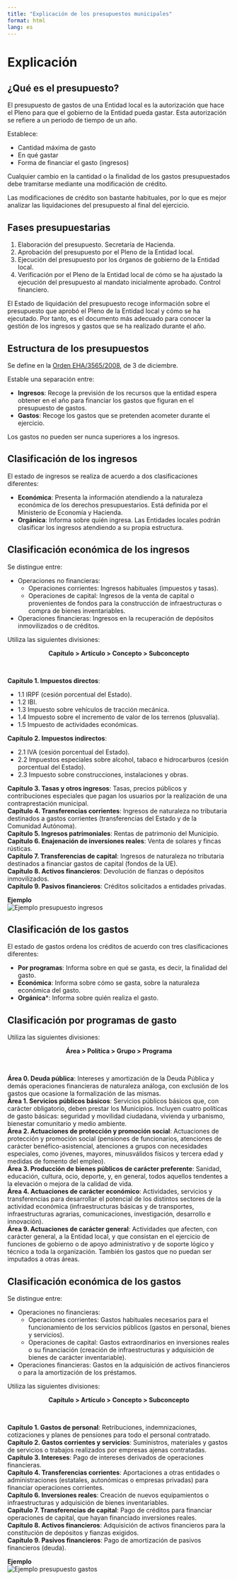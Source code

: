 ```yaml
--- 
title: "Explicación de los presupuestos municipales"
format: html
lang: es
---
```


# Explicación

<h2>¿Qué es el presupuesto?</h2>

El presupuesto de gastos de una Entidad local es la autorización que hace el Pleno para que el gobierno de la Entidad pueda gastar. Esta autorización se refiere a un periodo de tiempo de un año.

Establece:

- Cantidad máxima de gasto
- En qué gastar
- Forma de financiar el gasto (ingresos)

Cualquier cambio en la cantidad o la finalidad de los gastos presupuestados debe tramitarse mediante  una modificación de crédito.

:::{.callout-important}
Las modificaciones de crédito son bastante habituales, por lo que es mejor analizar las liquidaciones del presupuesto al final del ejercicio. 
:::

<h2>Fases presupuestarias</h2>

1. Elaboración del presupuesto. Secretaría de Hacienda.
2. Aprobación del presupuesto por el Pleno de la Entidad local.
3. Ejecución del presupuesto por los órganos de gobierno de la Entidad local.
4. Verificación por el Pleno de la Entidad local de cómo se ha ajustado la ejecución del presupuesto al mandato inicialmente aprobado. Control financiero.

El Estado de liquidación del presupuesto recoge información sobre el presupuesto que aprobó el Pleno de la Entidad local y cómo se ha ejecutado. Por tanto, es el documento más adecuado para conocer la gestión de los ingresos y gastos que se ha realizado durante el año.

<h2>Estructura de los presupuestos</h2>

Se define en la [Orden EHA/3565/2008](http://www.boe.es/buscar/doc.php?id=BOE-A-2008-19916), de 3 de diciembre.

Estable una separación entre:

- **Ingresos**: Recoge la previsión de los recursos que la entidad espera obtener en el año para financiar los gastos que figuran en el presupuesto de gastos.
- **Gastos**: Recoge los gastos que se pretenden acometer durante el ejercicio. 

Los gastos no pueden ser nunca superiores a los ingresos.

<h2>Clasificación de los ingresos</h2>

El estado de ingresos se realiza de acuerdo a dos clasificaciones diferentes:

- **Económica**: Presenta la información atendiendo a la naturaleza económica de los derechos presupuestarios. Está definida por el Ministerio de Economía y Hacienda.
- **Orgánica**: Informa sobre quién ingresa. Las Entidades locales podrán clasificar los ingresos atendiendo a su propia estructura. 

<h2>Clasificación económica de los ingresos</h2>

Se distingue entre:

- Operaciones no financieras:
  - Operaciones corrientes: Ingresos habituales (impuestos y tasas).
  - Operaciones de capital: Ingresos de la venta de capital o provenientes de fondos para la construcción de infraestructuras o compra de bienes inventariables.
- Operaciones financieras: Ingresos en la recuperación de depósitos inmovilizados o de créditos. 

Utiliza las siguientes divisiones:

<center>
**Capítulo > Artículo > Concepto > Subconcepto**
</center>
<br/>

**Capítulo 1. Impuestos directos**:

- 1.1 IRPF (cesión porcentual del Estado).
- 1.2 IBI.
- 1.3 Impuesto sobre vehículos de tracción mecánica.
- 1.4 Impuesto sobre el incremento de valor de los terrenos (plusvalía).
- 1.5 Impuesto de actividades económicas.

**Capítulo 2. Impuestos indirectos**:

-  2.1 IVA (cesión porcentual del Estado).
-  2.2 Impuestos especiales sobre alcohol, tabaco e hidrocarburos (cesión porcentual del Estado).
-  2.3 Impuesto sobre construcciones, instalaciones y obras.

**Capítulo 3. Tasas y otros ingresos**: Tasas, precios públicos y contribuciones especiales que pagan los usuarios por la realización de una contraprestación municipal.  
**Capítulo 4. Transferencias corrientes**: Ingresos de naturaleza no tributaria destinados a gastos corrientes (transferencias del Estado y de la Comunidad Autónoma).  
**Capítulo 5. Ingresos patrimoniales**: Rentas de patrimonio del Municipio.  
**Capítulo 6. Enajenación de inversiones reales**: Venta de solares y fincas rústicas.  
**Capítulo 7. Transferencias de capital**: Ingresos de naturaleza no tributaria destinados a financiar gastos de capital (fondos de la UE).  
**Capítulo 8. Activos financieros**: Devolución de fianzas o depósitos inmovilizados.  
**Capítulo 9. Pasivos financieros**: Créditos solicitados a entidades privadas.

**Ejemplo**  
![Ejemplo presupuesto ingresos](doc/img/ejemplo-ingresos.png)

<h2>Clasificación de los gastos</h2>

El estado de gastos ordena los créditos de acuerdo con tres clasificaciones diferentes:

- **Por programas**: Informa sobre en qué se gasta, es decir, la finalidad del gasto.
- **Económica**: Informa sobre cómo se gasta, sobre la naturaleza económica del gasto.
- **Orgánica***: Informa sobre quién realiza el gasto.

<h2>Clasificación por programas de gasto</h2>

Utiliza las siguientes divisiones:

<center>
**Área > Política > Grupo > Programa**
</center>
<br/>

**Área 0. Deuda pública**: Intereses y amortización de la Deuda Pública y demás operaciones financieras de naturaleza análoga, con exclusión de los gastos que ocasione la formalización de las mismas.  
**Área 1. Servicios públicos básicos**: Servicios públicos básicos que, con carácter obligatorio, deben prestar los Municipios. Incluyen cuatro políticas de gasto básicas: seguridad y movilidad ciudadana, vivienda y urbanismo, bienestar comunitario y medio ambiente.   
**Área 2. Actuaciones de protección y promoción social**: Actuaciones de protección y promoción social (pensiones de funcionarios, atenciones de carácter benéfico-asistencial, atenciones a grupos con necesidades especiales, como jóvenes, mayores, minusválidos físicos y tercera edad y medidas de fomento del empleo).  
**Área 3. Producción de bienes públicos de carácter preferente**: Sanidad, educación, cultura, ocio, deporte, y, en general, todos aquellos tendentes a la elevación o mejora de la calidad de vida.  
**Área 4. Actuaciones de carácter económico**: Actividades, servicios y transferencias para desarrollar el potencial de los distintos sectores de la actividad económica (infraestructuras básicas y de transportes, infraestructuras agrarias, comunicaciones, investigación, desarrollo e innovación).  
**Área  9. Actuaciones de carácter general**: Actividades que afecten, con carácter general, a la Entidad local, y que consistan en el ejercicio de funciones de gobierno o de apoyo administrativo y de soporte lógico y técnico a toda la organización. También los  gastos que no puedan ser imputados a otras áreas.

<h2>Clasificación económica de los gastos</h2>

Se distingue entre:

- Operaciones no financieras:
  - Operaciones corrientes: Gastos habituales necesarios para el funcionamiento de los servicios públicos (gastos en personal, bienes y servicios).
  - Operaciones de capital: Gastos extraordinarios en inversiones reales o su financiación (creación de infraestructuras y adquisición de bienes de carácter inventariable).
- Operaciones financieras: Gastos en la adquisición de activos financieros o para la amortización de los préstamos.

Utiliza las siguientes divisiones:

<center>
**Capítulo > Artículo > Concepto > Subconcepto**
</center>
<br/>

**Capítulo 1. Gastos de personal**: Retribuciones, indemnizaciones, cotizaciones y planes de pensiones para todo el personal contratado.  
**Capítulo 2. Gastos corrientes y servicios**: Suministros, materiales y gastos de servicios o trabajos realizados por empresas ajenas contratadas.  
**Capítulo 3. Intereses**: Pago  de intereses derivados de operaciones financieras.  
**Capítulo 4. Transferencias corrientes**: Aportaciones a otras entidades o administraciones (estatales, autonómicas o empresas privadas) para financiar operaciones corrientes.  
**Capítulo 6. Inversiones reales**: Creación de nuevos equipamientos o infraestructuras y adquisición de bienes inventariables.  
**Capítulo 7. Transferencias de capital**: Pago de créditos para financiar operaciones de capital, que hayan financiado inversiones reales.  
**Capítulo 8. Activos financieros**: Adquisición de activos financieros para la constitución de depósitos y fianzas exigidos.  
**Capítulo 9. Pasivos financieros**: Pago de amortización de pasivos financieros (deuda).

**Ejemplo**  
![Ejemplo presupuesto gastos](doc/img/ejemplo-gastos.png)

